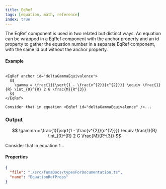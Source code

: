 ```yaml
---
title: EqRef
tags: [equation, math, reference]
index: true
---
```



The EqRef component is used in two related but distinct ways. An equation can be wrapped in a EqRef component with the anchor property and an id property to gather the equation number in a separate EqRef component, with the same id but without the anchor property.

#### Example

```mdx

<EqRef anchor id="deltaGammaEquivalence">
  $$
    \gamma = \frac{1}{\sqrt{1 - \frac{v^{2}}{c^{2}}}} \equiv \frac{1}{R} \int_{0}^{R} 2 G \frac{M}{R^{3}} 
  $$
</EqRef>

Consider that in equation <EqRef id="deltaGammaEquivalence" />...

```

### Output

$$
    \gamma = \frac{1}{\sqrt{1 - \frac{v^{2}}{c^{2}}}} \equiv  \frac{1}{R} \int_{0}^{R} 2 G \frac{M}{R^{3}}
$$

Consider that in equation 1...


#### Properties

```json doc-gen:typescript
{
  "file": "./src/fumaDocs/typesForDocumentation.ts",
  "name": "EquationRefProps"
}
```
